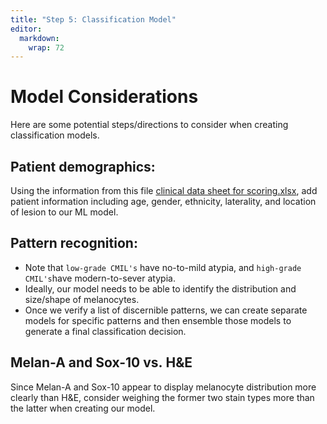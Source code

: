 ```yaml
---
title: "Step 5: Classification Model"
editor: 
  markdown: 
    wrap: 72
---
```


# Model Considerations

Here are some potential steps/directions to consider when creating classification models. 

## Patient demographics:

Using the information from this file [clinical data sheet for scoring.xlsx](clinical data sheet for scoring.xlsx), add patient information including age, gender, ethnicity, laterality, and location of lesion to our ML model. 

## Pattern recognition:

- Note that `low-grade CMIL's` have no-to-mild atypia, and `high-grade CMIL's`have modern-to-sever atypia.
- Ideally, our model needs to be able to identify the distribution and size/shape of melanocytes.
- Once we verify a list of discernible patterns, we can create separate models for specific patterns and then ensemble those models to generate a final classification decision. 

## Melan-A and Sox-10 vs. H&E

Since Melan-A and Sox-10 appear to display melanocyte distribution more clearly than H&E, consider weighing the former two stain types more than the latter when creating our model. 
